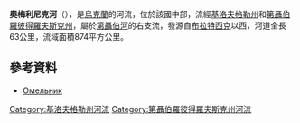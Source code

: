 '''奧梅利尼克河'''（{{lang-uk|Омельник}}），是[[烏克蘭|烏克蘭]]的河流，位於該國中部，流經[[基洛夫格勒州|基洛夫格勒州]]和[[第聶伯羅彼得羅夫斯克州|第聶伯羅彼得羅夫斯克州]]，屬於[[第聶伯河|第聶伯河]]的右支流，發源自[[布拉特西克_(亞歷山德里亞區)|布拉特西克]]以西，河道全長63公里，流域面積874平方公里。

==參考資料==
*[https://web.archive.org/web/20160327182621/http://www.toponymic-dictionary.in.ua/index.php?option=com_content&view=section&layout=blog&id=15&Itemid=16 Омельник]

{{DEFAULTSORT:Омельник}}
[[Category:基洛夫格勒州河流|Category:基洛夫格勒州河流]]
[[Category:第聶伯羅彼得羅夫斯克州河流|Category:第聶伯羅彼得羅夫斯克州河流]]


{{Ukraine-river-stub}}